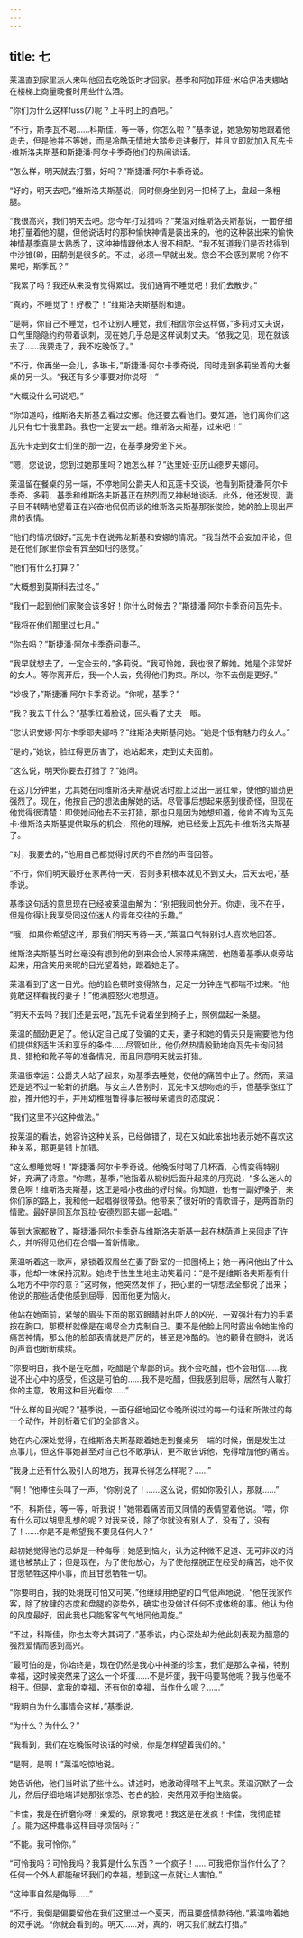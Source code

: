 ```yaml
---
---
---
```

title: 七
---




莱温直到家里派人来叫他回去吃晚饭时才回家。基季和阿加菲娅·米哈伊洛夫娜站在楼梯上商量晚餐时用些什么酒。

“你们为什么这样fuss(7)呢？上平时上的酒吧。”

“不行，斯季瓦不喝……科斯佳，等一等，你怎么啦？”基季说，她急匆匆地跟着他走去，但是他并不等她，而是冷酷无情地大踏步走进餐厅，并且立即就加入瓦先卡·维斯洛夫斯基和斯捷潘·阿尔卡季奇他们的热闹谈话。

“怎么样，明天就去打猎，好吗？”斯捷潘·阿尔卡季奇说。

“好的，明天去吧，”维斯洛夫斯基说，同时侧身坐到另一把椅子上，盘起一条粗腿。

“我很高兴，我们明天去吧。您今年打过猎吗？”莱温对维斯洛夫斯基说，一面仔细地打量着他的腿，但他说话时的那种愉快神情是装出来的，他的这种装出来的愉快神情基季真是太熟悉了，这种神情跟他本人很不相配。“我不知道我们是否找得到中沙锥(8)，田鹬倒是很多的。不过，必须一早就出发。您会不会感到累呢？你不累吧，斯季瓦？”

“我累了吗？我还从来没有觉得累过。我们通宵不睡觉吧！我们去散步。”

“真的，不睡觉了！好极了！”维斯洛夫斯基附和道。

“是啊，你自己不睡觉，也不让别人睡觉，我们相信你会这样做，”多莉对丈夫说，口气里隐隐约约带着讽刺，现在她几乎总是这样讽刺丈夫。“依我之见，现在就该去了……我要走了，我不吃晚饭了。”

“不行，你再坐一会儿，多琳卡，”斯捷潘·阿尔卡季奇说，同时走到多莉坐着的大餐桌的另一头。“我还有多少事要对你说呀！”

“大概没什么可说吧。”

“你知道吗，维斯洛夫斯基去看过安娜。他还要去看他们。要知道，他们离你们这儿只有七十俄里路。我也一定要去一趟。维斯洛夫斯基，过来吧！”

瓦先卡走到女士们坐的那一边，在基季身旁坐下来。

“嗯，您说说，您到过她那里吗？她怎么样？”达里娅·亚历山德罗夫娜问。

莱温留在餐桌的另一端，不停地同公爵夫人和瓦莲卡交谈，他看到斯捷潘·阿尔卡季奇、多莉、基季和维斯洛夫斯基正在热烈而又神秘地谈话。此外，他还发现，妻子目不转睛地望着正在兴奋地侃侃而谈的维斯洛夫斯基那张俊脸，她的脸上现出严肃的表情。

“他们的情况很好，”瓦先卡在说弗龙斯基和安娜的情况。“我当然不会妄加评论，但是在他们家里你会有宾至如归的感觉。”

“他们有什么打算？”

“大概想到莫斯科去过冬。”

“我们一起到他们家聚会该多好！你什么时候去？”斯捷潘·阿尔卡季奇问瓦先卡。

“我将在他们那里过七月。”

“你去吗？”斯捷潘·阿尔卡季奇问妻子。

“我早就想去了，一定会去的，”多莉说。“我可怜她，我也很了解她。她是个非常好的女人。等你离开后，我一个人去，免得他们拘束。所以，你不去倒是更好。”

“妙极了，”斯捷潘·阿尔卡季奇说。“你呢，基季？”

“我？我去干什么？”基季红着脸说，回头看了丈夫一眼。

“您认识安娜·阿尔卡季耶夫娜吗？”维斯洛夫斯基问她。“她是个很有魅力的女人。”

“是的，”她说，脸红得更厉害了，她站起来，走到丈夫面前。

“这么说，明天你要去打猎了？”她问。

在这几分钟里，尤其她在同维斯洛夫斯基说话时脸上泛出一层红晕，使他的醋劲更强烈了。现在，他按自己的想法曲解她的话。尽管事后想起来感到很奇怪，但现在他觉得很清楚：即使她问他去不去打猎，那也只是因为她想知道，他肯不肯为瓦先卡·维斯洛夫斯基提供取乐的机会，照他的理解，她已经爱上瓦先卡·维斯洛夫斯基了。

“对，我要去的，”他用自己都觉得讨厌的不自然的声音回答。

“不行，你们明天最好在家再待一天，否则多莉根本就见不到丈夫，后天去吧，”基季说。

基季这句话的意思现在已经被莱温曲解为：“别把我同他分开。你走，我不在乎，但是你得让我享受同这位迷人的青年交往的乐趣。”

“哦，如果你希望这样，那我们明天再待一天，”莱温口气特别讨人喜欢地回答。

维斯洛夫斯基当时丝毫没有想到他的到来会给人家带来痛苦，他随着基季从桌旁站起来，用含笑用亲昵的目光望着她，跟着她走了。

莱温看到了这一目光。他的脸色顿时变得煞白，足足一分钟连气都喘不过来。“他竟敢这样看我的妻子！”他满腔怒火地想道。

“明天不去吗？我们还是去吧，”瓦先卡说着坐到椅子上，照例盘起一条腿。

莱温的醋劲更足了。他认定自己成了受骗的丈夫，妻子和她的情夫只是需要他为他们提供舒适生活和享乐的条件……尽管如此，他仍然热情殷勤地向瓦先卡询问猎具、猎枪和靴子等的准备情况，而且同意明天就去打猎。

莱温很幸运：公爵夫人站了起来，劝基季去睡觉，使他的痛苦中止了。然而，莱温还是逃不过一轮新的折磨。与女主人告别时，瓦先卡又想吻她的手，但基季涨红了脸，推开他的手，并用幼稚粗鲁得事后被母亲谴责的态度说：

“我们这里不兴这种做法。”

按莱温的看法，她容许这种关系，已经做错了，现在又如此笨拙地表示她不喜欢这种关系，那更是错上加错。

“这么想睡觉呀！”斯捷潘·阿尔卡季奇说。他晚饭时喝了几杯酒，心情变得特别好，充满了诗意。“你瞧，基季，”他指着从椴树后面升起来的月亮说，“多么迷人的景色啊！维斯洛夫斯基，这正是唱小夜曲的好时候。你知道，他有一副好嗓子，来你们家的路上，我和他一起唱得很带劲。他带来了很好听的情歌谱子，是两首新的情歌。最好是同瓦尔瓦拉·安德烈耶夫娜一起唱。”

等到大家都散了，斯捷潘·阿尔卡季奇与维斯洛夫斯基一起在林荫道上来回走了许久，并听得见他们在合唱一首新情歌。

莱温听着这一歌声，紧锁着双眉坐在妻子卧室的一把圈椅上；她一再问他出了什么事，他却一味保持沉默。她终于怯生生地主动笑着问：“是不是维斯洛夫斯基有什么地方不中你的意？”这时候，他突然发作了，把心里的一切想法全都说了出来；他说的那些话使他感到屈辱，因而他更为恼火。

他站在她面前，紧皱的眉头下面的那双眼睛射出吓人的凶光，一双强壮有力的手紧按在胸口，那模样就像是在竭尽全力克制自己。要不是他脸上同时露出令她生怜的痛苦神情，那么他的脸部表情就是严厉的，甚至是冷酷的。他的颧骨在颤抖，说话的声音也断断续续。

“你要明白，我不是在吃醋，吃醋是个卑鄙的词。我不会吃醋，也不会相信……我说不出心中的感受，但这是可怕的……我不是吃醋，但我感到屈辱，居然有人敢打你的主意，敢用这种目光看你……”

“什么样的目光呢？”基季说，一面仔细地回忆今晚所说过的每一句话和所做过的每一个动作，并剖析着它们的全部含义。

她在内心深处觉得，在维斯洛夫斯基跟着她走到餐桌另一端的时候，倒是发生过一点事儿，但这件事她甚至对自己也不敢承认，更不敢告诉他，免得增加他的痛苦。

“我身上还有什么吸引人的地方，我算长得怎么样呢？……”

“啊！”他捧住头叫了一声。“你别说了！……这么说，假如你吸引人，那就……”

“不，科斯佳，等一等，听我说！”她带着痛苦而又同情的表情望着他说。“喂，你有什么可以胡思乱想的呢？对我来说，除了你就没有别人了，没有了，没有了！……你是不是希望我不要见任何人？”

起初她觉得他的忌妒是一种侮辱；她感到恼火，认为这种微不足道、无可非议的消遣也被禁止了；但是现在，为了使他放心，为了使他摆脱正在经受的痛苦，她不仅甘愿牺牲这种小事，而且甘愿牺牲一切。

“你要明白，我的处境既可怕又可笑，”他继续用绝望的口气低声地说，“他在我家作客，除了放肆的态度和盘腿的姿势外，确实也没做过任何不成体统的事。他认为他的风度最好，因此我也只能客客气气地同他周旋。”

“不过，科斯佳，你也太夸大其词了，”基季说，内心深处却为他此刻表现为醋意的强烈爱情而感到高兴。

“最可怕的是，你始终是，现在仍然是我心中神圣的珍宝，我们是那么幸福，特别幸福，这时候突然来了这么一个坏蛋……不是坏蛋，我干吗要骂他呢？我与他毫不相干。但是，拿我的幸福，还有你的幸福，当作什么呢？……”

“我明白为什么事情会这样，”基季说。

“为什么？为什么？”

“我看到，我们在吃晚饭时说话的时候，你是怎样望着我们的。”

“是啊，是啊！”莱温吃惊地说。

她告诉他，他们当时说了些什么。讲述时，她激动得喘不上气来。莱温沉默了一会儿，然后仔细地端详她那张惊恐、苍白的脸，突然用双手抱住脑袋。

“卡佳，我是在折磨你呀！亲爱的，原谅我吧！我这是在发疯！卡佳，我彻底错了。能为这种蠢事这样自寻烦恼吗？”

“不能。我可怜你。”

“可怜我吗？可怜我吗？我算是什么东西？一个疯子！……可我把你当作什么了？任何一个外人都能破坏我们的幸福，想到这一点就让人害怕。”

“这种事自然是侮辱……”

“不行，我倒是偏要留他在我们这里过一个夏天，而且要盛情款待他，”莱温吻着她的双手说。“你就会看到的。明天……对，真的，明天我们就去打猎。”